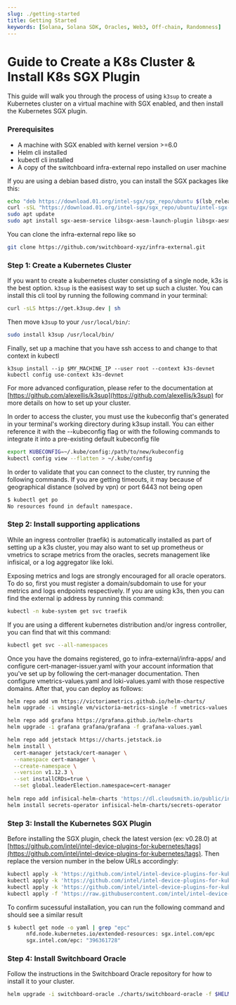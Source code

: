 ```yaml
---
slug: ./getting-started
title: Getting Started
keywords: [Solana, Solana SDK, Oracles, Web3, Off-chain, Randomness]
---
```


# Guide to Create a K8s Cluster & Install K8s SGX Plugin

This guide will walk you through the process of using `k3sup` 
to create a Kubernetes cluster on a virtual machine with SGX 
enabled, and then install the Kubernetes SGX plugin.

### Prerequisites

* A machine with SGX enabled with kernel version >=6.0
* Helm cli installed
* kubectl cli installed
* A copy of the switchboard infra-external repo installed on user machine

If you are using a debian based distro, you can install the 
SGX packages like this:

```bash
echo "deb https://download.01.org/intel-sgx/sgx_repo/ubuntu $(lsb_release -cs) main" | sudo tee /etc/apt/sources.list.d/intel-sgx.list >/dev/null
curl -sSL "https://download.01.org/intel-sgx/sgx_repo/ubuntu/intel-sgx-deb.key" | sudo -E apt-key add -
sudo apt update
sudo apt install sgx-aesm-service libsgx-aesm-launch-plugin libsgx-aesm-quote-ex-plugin libsgx-aesm-ecdsa-plugin libsgx-aesm-epid-plugin libsgx-dcap-quote-verify
```
You can clone the infra-external repo like so

```bash
git clone https://github.com/switchboard-xyz/infra-external.git
```
### Step 1: Create a Kubernetes Cluster

If you want to create a kubernetes cluster consisting of a 
single node, k3s is the best option. `k3sup` is the easisest 
way to set up such a cluster. You can install this cli tool 
by running the following command in your terminal:

```bash
curl -sLS https://get.k3sup.dev | sh
```

Then move `k3sup` to your `/usr/local/bin/`:

```bash
sudo install k3sup /usr/local/bin/
```

Finally, set up a machine that you have ssh access to and 
change to that context in kubectl

```
k3sup install --ip $MY_MACHINE_IP --user root --context k3s-devnet
kubectl config use-context k3s-devnet
```

For more advanced configuration, please refer to the 
documentation at [https://github.com/alexellis/k3sup](https://github.com/alexellis/k3sup) 
for more details on how to set up your cluster.

In order to access the cluster, you must use the kubeconfig that's generated in your terminal's working directory during k3sup install. You can either reference it with the --kubeconfig flag or with the following commands to integrate it into a pre-existing default kubeconfig file

```bash
export KUBECONFIG=~/.kube/config:/path/to/new/kubeconfig
kubectl config view --flatten > ~/.kube/config
```

In order to validate that you can connect to the cluster, try running the following commands. If you are getting timeouts, it may because of geographical distance (solved by vpn) or port 6443 not being open
```bash
$ kubectl get po
No resources found in default namespace.

```

### Step 2: Install supporting applications

While an ingress controller (traefik) is automatically 
installed as part of setting up a k3s cluster, you may 
also want to set up prometheus or vmetrics to scrape 
metrics from the oracles, secrets management like 
infisical, or a log aggregator like loki.

Exposing metrics and logs are strongly encouraged for all oracle operators. To do so, first you must register a domain/subdomain to use for your metrics and logs endpoints respectively. If you are using k3s, then you can find the external ip address by running this command:

```bash
kubectl -n kube-system get svc traefik
```

If you are using a different kubernetes distribution and/or ingress controller, you can find that wit this command:

```bash
kubectl get svc --all-namespaces
```
Once you have the domains registered, go to infra-external/infra-apps/ and configure cert-manager-issuer.yaml with your account information that you've set up by following the cert-manager documentation. Then configure vmetrics-values.yaml and loki-values.yaml with those respective domains. After that, you can deploy as follows: 

```bash
helm repo add vm https://victoriametrics.github.io/helm-charts/
helm upgrade -i vmsingle vm/victoria-metrics-single -f vmetrics-values.yaml

helm repo add grafana https://grafana.github.io/helm-charts
helm upgrade -i grafana grafana/grafana -f grafana-values.yaml

helm repo add jetstack https://charts.jetstack.io
helm install \
  cert-manager jetstack/cert-manager \
  --namespace cert-manager \
  --create-namespace \
  --version v1.12.3 \
  --set installCRDs=true \
  --set global.leaderElection.namespace=cert-manager
  
helm repo add infisical-helm-charts 'https://dl.cloudsmith.io/public/infisical/helm-charts/helm/charts/' 
helm install secrets-operator infisical-helm-charts/secrets-operator
```

### Step 3: Install the Kubernetes SGX Plugin

Before installing the SGX plugin, check the latest 
version (ex: v0.28.0) at [https://github.com/intel/intel-device-plugins-for-kubernetes/tags](https://github.com/intel/intel-device-plugins-for-kubernetes/tags). 
Then replace the version number in the below URLs accordingly:

```bash
kubectl apply -k 'https://github.com/intel/intel-device-plugins-for-kubernetes/deployments/nfd/?ref=v0.28.0'
kubectl apply -k 'https://github.com/intel/intel-device-plugins-for-kubernetes/deployments/nfd/overlays/node-feature-rules?ref=v0.28.0'
kubectl apply -k 'https://github.com/intel/intel-device-plugins-for-kubernetes/deployments/operator/default?ref=v0.28.0'
kubectl apply -f 'https://raw.githubusercontent.com/intel/intel-device-plugins-for-kubernetes/v0.28.0/deployments/operator/samples/deviceplugin_v1_sgxdeviceplugin.yaml'
```

To confirm sucessuful installation, you can run the following command and should see a similar result
```bash
$ kubectl get node -o yaml | grep "epc"
      nfd.node.kubernetes.io/extended-resources: sgx.intel.com/epc
      sgx.intel.com/epc: "396361728"
```


### Step 4: Install Switchboard Oracle

Follow the instructions in the Switchboard Oracle 
repository for how to install it to your cluster.

```bash
helm upgrade -i switchboard-oracle ./charts/switchboard-oracle -f $HELM_VALUES_YAML
```
